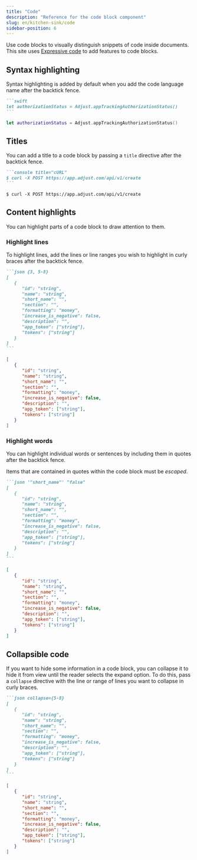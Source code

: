 ```yaml
---
title: "Code"
description: "Reference for the code block component"
slug: en/kitchen-sink/code
sidebar-position: 6
---
```


Use code blocks to visually distinguish snippets of code inside documents. This site uses [Expressive code](https://github.com/expressive-code/expressive-code/) to add features to code blocks.

## Syntax highlighting

Syntax highlighting is added by default when you add the code language name after the backtick fence.

````markdown "swift"
```swift
let authorizationStatus = Adjust.appTrackingAuthorizationStatus()
```
````

```swift
let authorizationStatus = Adjust.appTrackingAuthorizationStatus()
```

## Titles

You can add a title to a code block by passing a `title` directive after the backtick fence.

````markdown 'title="cURL"'
```console title="cURL"
$ curl -X POST https://app.adjust.com/api/v1/create
```
````

```console title="cURL"
$ curl -X POST https://app.adjust.com/api/v1/create
```

## Content highlights

You can highlight parts of a code block to draw attention to them.

### Highlight lines

To highlight lines, add the lines or line ranges you wish to highlight in curly braces after the backtick fence.

````markdown "{3, 5-8}"
```json {3, 5-8}
[
   {
      "id": "string",
      "name": "string",
      "short_name": "",
      "section": "",
      "formatting": "money",
      "increase_is_negative": false,
      "description": "",
      "app_token": ["string"],
      "tokens": ["string"]
   }
]
```
````

```json {3, 5-8}
[
   {
      "id": "string",
      "name": "string",
      "short_name": "",
      "section": "",
      "formatting": "money",
      "increase_is_negative": false,
      "description": "",
      "app_token": ["string"],
      "tokens": ["string"]
   }
]
```

### Highlight words

You can highlight individual words or sentences by including them in quotes after the backtick fence.

<Callout type="important">

Items that are contained in quotes within the code block must be *escaped*.

</Callout>

````markdown "'\"short_name\"'" '"false"'
```json '"short_name"' "false"
[
   {
      "id": "string",
      "name": "string",
      "short_name": "",
      "section": "",
      "formatting": "money",
      "increase_is_negative": false,
      "description": "",
      "app_token": ["string"],
      "tokens": ["string"]
   }
]
```
````

```json '"short_name"' "false"
[
   {
      "id": "string",
      "name": "string",
      "short_name": "",
      "section": "",
      "formatting": "money",
      "increase_is_negative": false,
      "description": "",
      "app_token": ["string"],
      "tokens": ["string"]
   }
]
```

## Collapsible code

If you want to hide some information in a code block, you can collapse it to hide it from view until the reader selects the expand option. To do this, pass a `collapse` directive with the line or range of lines you want to collapse in curly braces.

````markdown "collapse={5-8}"
```json collapse={5-8}
[
   {
      "id": "string",
      "name": "string",
      "short_name": "",
      "section": "",
      "formatting": "money",
      "increase_is_negative": false,
      "description": "",
      "app_token": ["string"],
      "tokens": ["string"]
   }
]
```
````

```json collapse={5-8}
[
   {
      "id": "string",
      "name": "string",
      "short_name": "",
      "section": "",
      "formatting": "money",
      "increase_is_negative": false,
      "description": "",
      "app_token": ["string"],
      "tokens": ["string"]
   }
]
```

